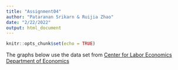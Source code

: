 ```yaml
---
title: "Assignment04"
author: "Pataranan Srikarn & Ruijia Zhao"
date: "2/22/2022"
output: html_document
---
```


```r
knitr::opts_chunk$set(echo = TRUE)
```

The graphs below use the data set from [Center for Labor Economics
Department of Economics](https://davidcard.berkeley.edu/data_sets.html)

